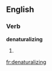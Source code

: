 
==English==

===Verb===
'''denaturalizing'''

# {{present participle of|[[denaturalize]]}}

[[fr:denaturalizing]]